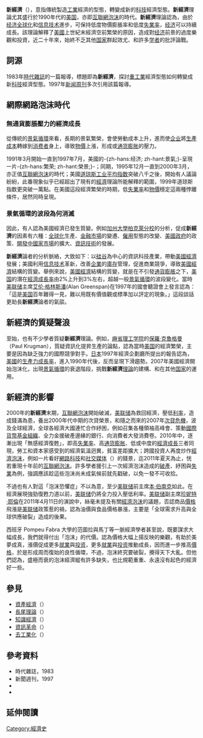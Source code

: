{{NoteTA
|1=zh-hans:商业周期; zh-hant:景氣循環; zh-hk:經濟循環;
|2=zh-hans:信息; zh-hant:資訊;
|3=zh:加州大學柏克萊分校; zh-hans:加州大学伯克利分校; zh-hant:柏克萊加州大學;
}}
'''新經濟'''（{{lang|en|New Economy}}），意指傳統製造[[第二产业|工業]]經濟的型態，轉變成新的[[科技|科技]]經濟型態。'''新經濟'''理論尤其盛行於1990年代的[[美国|美国]]，亦即[[互聯網泡沫|互聯網泡沫]]的時代。'''新經濟'''理論認為，由於[[经济全球化|经济全球化]]和[[信息技术|信息技术]]進步，可保持低度物價膨脹率和低度[[失業|失業率]]，[[经济|经济]]可以持續成長。該理論解釋了[[美國|美國]]上世紀末經濟空前繁榮的原因，造成對[[经济|经济]]前景的過度樂觀和投資，近二十年來，始終不乏其他[[国家|国家]]群起效尤、和許多[[学者|学者]]的批評論戰。

== 詞源 ==
1983年[[時代_(雜誌)|時代雜誌]]的一篇報導，標題即為'''新經濟'''，探討[[重工業|重工業]]經濟型態如何轉變成新[[科技|科技]]經濟型態。1997年[[新闻周刊|新闻周刊]]多次引用該篇報導。

== 網際網路泡沫時代 ==
{{seealso|數字化革命}}
=== 無通貨膨脹壓力的經濟成長 ===
從傳統的[[景氣循環|景氣循環]]來看，長期的景氣繁榮，會使勞動成本上升，進而使[[企业|企业]]將[[成本|生產成本]]轉嫁到[[消费者|消费者]]身上，導致[[物價|物價]]上漲，形成或[[通货膨胀|通货膨胀]]的壓力。

1991年3月開始一直到1997年7月，美國的-{zh-hans:经济; zh-hant:景氣;}-呈現一片-{zh-hans:繁荣; zh-hant:榮景;}-；同期，1995年12月一直到2000年3月，亦正值[[互聯網泡沫|互聯網泡沫]]的時代；美國[[道琼斯工业平均指数|道琼斯工业平均指数]]突破八千之後，開始有人議論紛紛，此番現象似乎已經超出了現有的[[經濟|經濟]]理論所能解釋的範圍，1999年道琼斯指数更突破一萬點。在美國這段經濟繁榮的時期，低[[失業|失業率]]和[[物價|物價]]穩定這兩種悖離條件，居然同時呈現。 

=== 景氣循環的波段為何消滅 ===
因此，有人認為美國經濟已發生質變。例如[[加州大學柏克萊分校|加州大學柏克萊分校]]的{{le|史帝芬·韋伯 (教授)|Steven Weber (professor)|史帝芬·韋伯}}分析，促成'''新經濟'''的因素有六種：[[全球化|全球化]]生產、[[金融市場|金融市場]]的變遷、[[僱用|僱用]]型態的改變、[[美國政府|美國政府]]的政策、[[開發中國家|開發中國家]][[市場|市場]]的擴大、[[資訊技術|資訊技術]]的發展。

'''新經濟'''論者的分析脈絡，大致如下：以[[硅谷|硅谷]]為中心的資訊科技產業，帶動[[美國經濟|美國經濟]]發展；美國利用[[信息技术|信息技术]]革新，改善[[企業|企業]]的[[庫存|庫存]]管理，促進商業競爭，導致[[美國經濟|美國經濟]]結構的質變。舉例來說，[[美國經濟|美國經濟]]結構的質變，就是在不引發[[通貨膨脹|通貨膨脹]]之下，[[美国|美国]]的潛在[[經濟成長率|經濟成長率]]由2%上升到3%左右，超越一般[[景氣循環|景氣循環]]的波段變化。當時[[联邦储备系统|美联储]]主席[[艾伦·格林斯潘|艾伦·格林斯潘]](Alan Greenspan)在1997年的國會聽證會上發言認為：「這是[[美国|美国]]百年難得一見，難以用既有價值觀或標準加以評定的現象。」這段談話更助長'''新經濟'''論者的氣燄。

== 新經濟的質疑聲浪 ==
至始，也有不少學者質疑'''新經濟'''理論。例如，[[麻省理工学院|麻省理工学院]]的[[保羅·克魯格曼|保羅·克魯格曼]]（Paul Krugman），質疑資訊化提昇生產的論點，認為當時[[美国|美国]]的經濟繁榮，主要是因為缺乏強力的國際競爭對手。[[日本|日本]]1997年經濟企劃廳所提出的報告認為，[[美國|美國]]的[[生产率|生產力成長率]]，進入1990年代後，反而呈現下滑趨勢。2007年美國經濟開始泡沫化，出現[[景氣循環|景氣循環]]的衰退階段，挑戰'''新經濟'''[[理論|理論]]的建構、和在其他[[国家|国家]]的運用。

== 新經濟的影響 ==
2000年的'''新經濟'''末期，[[互聯網泡沫|互聯網泡沫]]開始破滅，[[联邦储备系统|美联储]]為救回經濟，壓低[[利率|利率]]，造成錢滿為患，養出2000年代中期的次貸榮景，和隨之而來的2007年[[次貸危機|次貸危機]]，波及全球經濟，全球各經濟大國連忙合作紓困，例如召集各種領袖高峰會、策動[[國際貨幣基金組織|國際貨幣基金組織]]、全力金援破產邊緣的銀行、向消費者大發消費卷。2010年中，逐漸出現「無感經濟復甦」，即高[[失業率|失業率]]、高[[通货膨胀|通货膨胀]]、低或中度的[[經濟成長|經濟成長]]三者同現，勞工和資本家感受到的經濟氣溫迥異，貧富差距擴大；跨國投資人再度炒作[[經濟泡沫|經濟泡沫]]，例如一片看好[[计算机网络|網路科技]]和[[社会化媒体|社交媒体]]（{{lang|en|social media}}）的錢景，迄2011年夏天為止，恍若重現十年前的[[互聯網泡沫|互聯網泡沫]]。許多學者援引上一次經濟泡沫造成的[[破產|破產]]、紓困與[[失業|失業]]為例，強調應該趁這些泡沫尚未成氣候前就先戳破，以免一發不可收拾。

不過也有人對這「泡沫恐懼症」不以為意，至少[[联邦储备系统|美联储]]前主席[[本·伯南克|本·伯南克]]如此。在經濟展現強勁復甦力道以前，[[联邦储备系统|美联储]]仍將全力投入壓低利率。[[联邦储备系统|美联储]]副主席[[珍妮特·耶倫|珍妮特·耶倫]]在2011年4月11日的演說中，絲毫未提及有關[[經濟泡沫|經濟泡沫]]的議題，否認商品[[價格|價格]]飛漲是[[联邦储备系统|美联储]]政策惹的禍，認為油價與食品價格暴漲，主要是「全球需求升高與全球供應破裂」造成的後果。

西班牙 Pompeu Fabra 大學的范圖拉與馬丁等一脈經濟學者甚至說，既要謀求大幅成長，我們就得付出「泡沫」的代價。認為價格大幅上揚反映的樂觀，有助於美夢成真，漲價促成更多[[就業|就業]]與[[投资|投资]]，更多[[就業|就業]]與[[投资|投资]]推動成長，因而進一步推高[[價格|價格]]，於是形成周而復始的良性循環，不過，泡沫終究要破裂，攪得天下大亂。但他們認為，盛極而衰的泡沫經濟縱有許多缺失，也比規範重重、永遠沒有起色的經濟好一些。

== 參見 ==
* [[資產經濟|資產經濟]]（{{lang|en|Asset-based economy}}）
* [[长尾|長尾理論]]（{{lang|en|The Long Tail}}）
* [[知識經濟|知識經濟]]（{{lang|en|Knowledge economy}}）
* [[資訊革命|資訊革命]]（{{lang|en|Information revolution}}）
* [[去工業化|去工業化]]（{{lang|en|Deindustrialization}}）

== 參考資料 ==
* 時代雜誌，1983
* 新聞週刊，1997
* {{cite book|title=全球經濟常識100|publisher=經濟新潮社|author=日本經濟新聞社|year=1999|ISBN=9789861200996}}
* {{cite journal|title=經濟泡沫是一種良性循環？|publisher=[[彭博商業周刊|彭博商業周刊]]|date=2011-04-20}}

== 延伸閱讀 ==

{{Authority control}}
[[Category:經濟史|Category:經濟史]]
